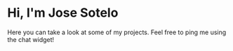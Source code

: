 # Hi, I'm Jose Sotelo

Here you can take a look at some of my projects. 
Feel free to ping me using the chat widget!